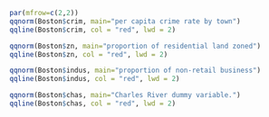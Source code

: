 ```r
par(mfrow=c(2,2)) 
qqnorm(Boston$crim, main="per capita crime rate by town")
qqline(Boston$crim, col = "red", lwd = 2)

qqnorm(Boston$zn, main="proportion of residential land zoned")
qqline(Boston$zn, col = "red", lwd = 2)

qqnorm(Boston$indus, main="proportion of non-retail business")
qqline(Boston$indus, col = "red", lwd = 2)

qqnorm(Boston$chas, main="Charles River dummy variable.")
qqline(Boston$chas, col = "red", lwd = 2)
```
